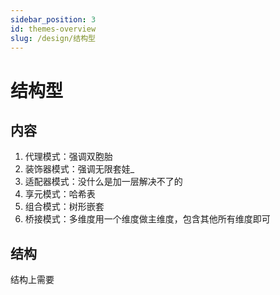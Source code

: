 ```yaml
---
sidebar_position: 3
id: themes-overview
slug: /design/结构型
---
```


# 结构型


## 内容
1. 代理模式：强调双胞胎
2. 装饰器模式：强调无限套娃_
3. 适配器模式：没什么是加一层解决不了的
4. 享元模式：哈希表
5. 组合模式：树形嵌套
6. 桥接模式：多维度用一个维度做主维度，包含其他所有维度即可

## 结构
结构上需要